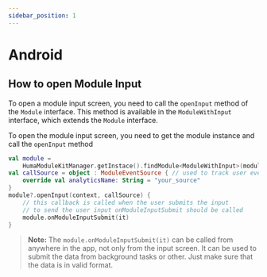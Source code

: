 ```yaml
---
sidebar_position: 1
---
```


# Android

## How to open Module Input

To open a module input screen, you need to call the `openInput` method of the `Module` interface.
This method is available in the `ModuleWithInput` interface, which extends the `Module` interface.

To open the module input screen, you need to get the module instance and call the `openInput` method

```kotlin
val module =
    HumaModuleKitManager.getInstace().findModule<ModuleWithInput>(moduleId = "your_module_id")
val callSource = object : ModuleEventSource { // used to track user events
    override val analyticsName: String = "your_source"
}
module?.openInput(context, callSource) {
    // this callback is called when the user submits the input
    // to send the user input onModuleInputSubmit should be called
    module.onModuleInputSubmit(it)
}
```

> **Note:** The ```module.onModuleInputSubmit(it)``` can be called from anywhere in the app, not
> only from the input screen. It can be used to submit the data from background tasks or other. Just
> make sure that the data is in valid format.
